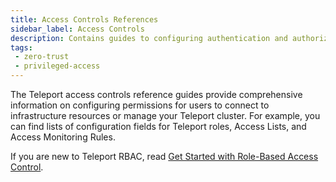 ```yaml
---
title: Access Controls References
sidebar_label: Access Controls
description: Contains guides to configuring authentication and authorization in Teleport.
tags:
 - zero-trust
 - privileged-access
---
```


The Teleport access controls reference guides provide comprehensive information
on configuring permissions for users to connect to infrastructure resources or
manage your Teleport cluster. For example, you can find lists of configuration
fields for Teleport roles, Access Lists, and Access Monitoring Rules. 

If you are new to Teleport RBAC, read [Get Started with Role-Based Access
Control](../../zero-trust-access/rbac-get-started/rbac-get-started.mdx).

<DocCardList />
